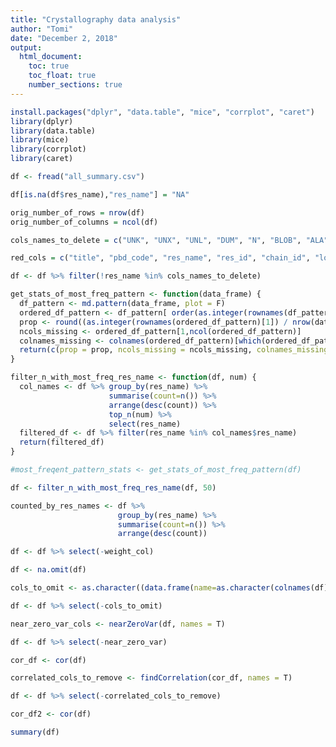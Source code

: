 ```yaml
---
title: "Crystallography data analysis"
author: "Tomi"
date: "December 2, 2018"
output: 
  html_document:
    toc: true
    toc_float: true
    number_sections: true
---
```


```r
install.packages("dplyr", "data.table", "mice", "corrplot", "caret")
library(dplyr)
library(data.table)
library(mice)
library(corrplot)
library(caret)
```


```r
df <- fread("all_summary.csv")

df[is.na(df$res_name),"res_name"] = "NA"

orig_number_of_rows = nrow(df)
orig_number_of_columns = ncol(df)

cols_names_to_delete = c("UNK", "UNX", "UNL", "DUM", "N", "BLOB", "ALA", "ARG", "ASN", "ASP", "CYS", "GLN", "GLU", "GLY", "HIS", "ILE", "LEU", "LYS", "MET", "MSE", "PHE", "PRO", "SEC", "SER", "THR", "TRP", "TYR", "VAL", "DA", "DG", "DT", "DC", "DU", "A", "G", "T", "C", "U", "HOH", "H20", "WAT")

red_cols = c("title", "pbd_code", "res_name", "res_id", "chain_id", "local_BAa", "local_NPa", "local_Ra", "local_RGa", "local_SRGa", "local_CCSa", "local_CCPa", "local_ZOa", "local_ZDa", "local_ZD_minus_a", "local_ZD_plus_a", "local_res_atom_count", "local_res_atom_non_h_count", "local_res_atom_non_h_occupancy_sum", "local_res_atom_non_h_electron_sum", "local_res_atom_non_h_electron_occupancy_sum", "local_res_atom_C_count", "local_res_atom_N_count", "local_res_atom_O_count", "local_res_atom_S_count", "dict_atom_non_h_count", "dict_atom_non_h_electron_sum", "dict_atom_C_count", "dict_atom_N_count", "dict_atom_O_count", "dict_atom_S_count", "fo_col", "fc_col", "weight_col", "grid_space", "solvent_radius", "solvent_opening_radius", "part_step_FoFc_std_min", "part_step_FoFc_std_max", "part_step_FoFc_std_step")

df <- df %>% filter(!res_name %in% cols_names_to_delete)

get_stats_of_most_freq_pattern <- function(data_frame) {
  df_pattern <- md.pattern(data_frame, plot = F)
  ordered_df_pattern <- df_pattern[ order(as.integer(rownames(df_pattern)), decreasing = T, na.last = T), ]
  prop <- round((as.integer(rownames(ordered_df_pattern)[1]) / nrow(data_frame)) * 100)
  ncols_missing <- ordered_df_pattern[1,ncol(ordered_df_pattern)]
  colnames_missing <- colnames(ordered_df_pattern)[which(ordered_df_pattern[1,] == 0)]
  return(c(prop = prop, ncols_missing = ncols_missing, colnames_missing = colnames_missing))
}

filter_n_with_most_freq_res_name <- function(df, num) {
  col_names <- df %>% group_by(res_name) %>% 
                      summarise(count=n()) %>% 
                      arrange(desc(count)) %>%
                      top_n(num) %>%
                      select(res_name)
  filtered_df <- df %>% filter(res_name %in% col_names$res_name)
  return(filtered_df)
}

#most_freqent_pattern_stats <- get_stats_of_most_freq_pattern(df)

df <- filter_n_with_most_freq_res_name(df, 50)

counted_by_res_names <- df %>%
                        group_by(res_name) %>% 
                        summarise(count=n()) %>%
                        arrange(desc(count))

df <- df %>% select(-weight_col)

df <- na.omit(df)

cols_to_omit <- as.character((data.frame(name=as.character(colnames(df)), type = sapply(df, class)) %>% filter(!type %in% c("numeric","integer")))$name)

df <- df %>% select(-cols_to_omit)

near_zero_var_cols <- nearZeroVar(df, names = T)

df <- df %>% select(-near_zero_var)

cor_df <- cor(df)

correlated_cols_to_remove <- findCorrelation(cor_df, names = T)

df <- df %>% select(-correlated_cols_to_remove)

cor_df2 <- cor(df)

```

```r
summary(df)
```